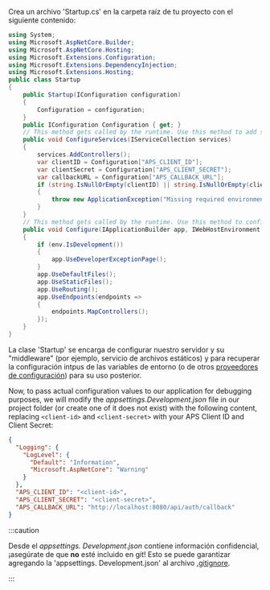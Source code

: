 Crea un archivo 'Startup.cs' en la carpeta raíz de tu proyecto con el siguiente contenido:

```csharp title="Startup.cs"
using System;
using Microsoft.AspNetCore.Builder;
using Microsoft.AspNetCore.Hosting;
using Microsoft.Extensions.Configuration;
using Microsoft.Extensions.DependencyInjection;
using Microsoft.Extensions.Hosting;
public class Startup
{
    public Startup(IConfiguration configuration)
    {
        Configuration = configuration;
    }
    public IConfiguration Configuration { get; }
    // This method gets called by the runtime. Use this method to add services to the container.
    public void ConfigureServices(IServiceCollection services)
    {
        services.AddControllers();
        var clientID = Configuration["APS_CLIENT_ID"];
        var clientSecret = Configuration["APS_CLIENT_SECRET"];
        var callbackURL = Configuration["APS_CALLBACK_URL"];
        if (string.IsNullOrEmpty(clientID) || string.IsNullOrEmpty(clientSecret) || string.IsNullOrEmpty(callbackURL))
        {
            throw new ApplicationException("Missing required environment variables APS_CLIENT_ID, APS_CLIENT_SECRET, or APS_CALLBACK_URL.");
        }
    }
    // This method gets called by the runtime. Use this method to configure the HTTP request pipeline.
    public void Configure(IApplicationBuilder app, IWebHostEnvironment env)
    {
        if (env.IsDevelopment())
        {
            app.UseDeveloperExceptionPage();
        }
        app.UseDefaultFiles();
        app.UseStaticFiles();
        app.UseRouting();
        app.UseEndpoints(endpoints =>
        {
            endpoints.MapControllers();
        });
    }
}
```

La clase 'Startup' se encarga de configurar nuestro servidor y su "middleware" (por ejemplo,
servicio de archivos estáticos) y para recuperar la configuración intpus de las variables de entorno
(o de otros [proveedores de configuración](https://docs.microsoft.com/en-us/aspnet/core/fundamentals/configuration/?view=aspnetcore-6.0#configuration-providers))
para su uso posterior.

Now, to pass actual configuration values to our application for debugging purposes,
we will modify the _appsettings.Development.json_ file in our project folder
(or create one of it does not exist) with the following content, replacing
`<client-id>` and `<client-secret>` with your APS Client ID and Client Secret:

```json
{
  "Logging": {
    "LogLevel": {
      "Default": "Information",
      "Microsoft.AspNetCore": "Warning"
    }
  },
  "APS_CLIENT_ID": "<client-id>",
  "APS_CLIENT_SECRET": "<client-secret>",
  "APS_CALLBACK_URL": "http://localhost:8080/api/auth/callback"
}
```



:::caution

Desde el _appsettings. Development.json_ contiene información confidencial, ¡asegúrate de que **no** esté incluido en git!
Esto se puede garantizar agregando la 'appsettings. Development.json' al archivo [.gitignore](https://git-scm.com/docs/gitignore).


:::

